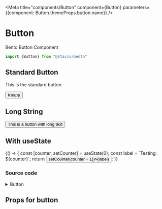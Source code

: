 
<Meta title="components/Button" component={Button} parameters={{component: Button.themeProps.button.name}} />

# Button
Bento Button Component

```javascript
import {Button} from "@staccx/bento"
```


## Standard Button
This is the standard button

<Preview>
  <Story name="Standard">
   <Button>Knapp</Button>
  </Story>
</Preview>


## Long String
<Preview>
  <Story name="Long String">
   <Button>This is a button with long text</Button>
  </Story>
</Preview>

## With useState
<Preview>
  <Story name="with counter">
    {() => {
      const [counter, setCounter] = useState(0);
      const label = `Testing: ${counter}`;
      return <Button onClick={() => setCounter(counter + 1)}>{label}</Button>;
    }}
  </Story>
</Preview>

### Source code

<details><summary>Button</summary>
<p>

```bash
import PropTypes from "prop-types"
import React from "react"
import styled from "styled-components"
import {
  color,
  borderRadius,
  spacing,
  targetSize,
  font,
  fontFamily,
  fontWeight,
  applyVariants,
  commonPropTypes
} from "../../theming"
import themeProps from "./Button.themeProps"
import { componentCreateFactory } from "../../theming/utils/createVariantsFunctionFactory"

const ButtonComp = styled.button`
  background-color: ${color.primary};
  color: ${color.white};
  border-width: 0;
  border-radius: ${borderRadius};
  padding: ${spacing.tiny} ${spacing.medium};
  cursor: pointer;
  min-height: ${targetSize.normal};
  text-decoration: none;
  text-align: center;
  display: inline-block;
  font-size: ${font.base};
  font-family: ${fontFamily.body};
  line-height: 32px;
  font-weight: ${fontWeight.bold};
  white-space: nowrap;
  justify-content: center;
  align-items: center;
  -webkit-font-smoothing: antialiased;
  -moz-osx-font-smoothing: grayscale;
  transition: background 0.2s ease;

  &:hover,
  &:focus {
    outline: none;
    background-color: ${color.primary};
    color: ${color.white};
  }

  ${applyVariants(themeProps.button)};
`
/**
 * Button component. Use to click stuff
 */
const Button = props => <ButtonComp {...props} />

const defaultProps = {
  children: "button",
  onClick: null
}

const propTypes = {
  children: commonPropTypes.children.isRequired,
  /**
   * Click callback. Lets you do stuff onClick
   * @export
   */
  onClick: PropTypes.func
}

Button.defaultProps = defaultProps
Button.propTypes = propTypes
Button.themeProps = themeProps
Button.createVariants = componentCreateFactory(Button)

export default Button

```

</p>
</details>


## Props for button
<Props of={Button} />
